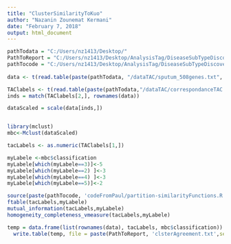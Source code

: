```yaml
---
title: "ClusterSimilarityToKuo"
author: "Nazanin Zounemat Kermani"
date: "February 7, 2018"
output: html_document
---
```


```r
pathTodata = "C:/Users/nz1413/Desktop/"
PathToReport = "C:/Users/nz1413/Desktop/AnalysisTag/DiseaseSubTypeDiscovery/Final/report/"
pathTocode = "C:/Users/nz1413/Desktop/AnalysisTag/DiseaseSubTypeDiscovery/Final/code/"
  
data <- t(read.table(paste(pathTodata, "/dataTAC/sputum_508genes.txt", sep = ""),  header = TRUE))

TAClabels <- t(read.table(paste(pathTodata,"/dataTAC/correspondanceTAC.txt",sep=""),  header = FALSE))
inds = match(TAClabels[2,], rownames(data))

dataScaled = scale(data[inds,])


library(mclust)
mbc<-Mclust(dataScaled)

tacLabels <- as.numeric(TAClabels[1,])

myLabele <-mbc$classification
myLabele[which(myLabele==3)]<-5
myLabele[which(myLabele==2) ]<-3
myLabele[which(myLabele==4) ]<-3
myLabele[which(myLabele==5)]<-2

source(paste(pathTocode, 'codeFromPaul/partition-similarityFunctions.R',sep=""))
ftable(tacLabels,myLabele)
mutual_information(tacLabels,myLabele) 
homogeneity_completeness_vmeasure(tacLabels,myLabele) 

temp = data.frame(list(rownames(data), tacLabels, mbc$classification))
  write.table(temp, file = paste(PathToReport, 'clsterAgreement.txt',sep=""))
 
```


